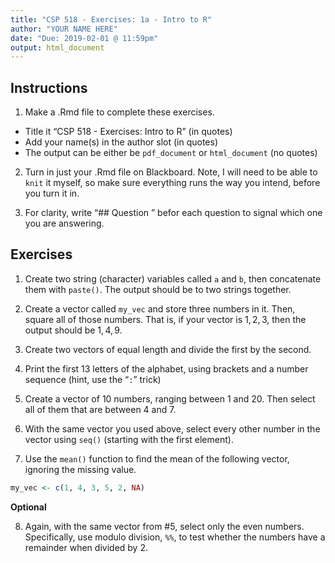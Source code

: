 ```yaml
---
title: "CSP 518 - Exercises: 1a - Intro to R"
author: "YOUR NAME HERE"
date: "Due: 2019-02-01 @ 11:59pm"
output: html_document
---
```


## Instructions

1. Make a .Rmd file to complete these exercises.

  - Title it "CSP 518 - Exercises: Intro to R" (in quotes)
  - Add your name(s) in the author slot (in quotes)
  - The output can be either be `pdf_document` or `html_document` (no quotes)

2. Turn in just your .Rmd file on Blackboard. Note, I will need to be able to `knit` it myself, so make sure everything runs the way you intend, before you turn it in.

3. For clarity, write "## Question <number>" befor each question to signal which one you are answering.

## Exercises

1. Create two string (character) variables called `a` and `b`, then concatenate them with `paste()`. The output should be to two strings together.

2. Create a vector called `my_vec` and store three numbers in it. Then, square all of those numbers. That is, if your vector is $1, 2, 3$, then the output should be $1, 4, 9$.

3. Create two vectors of equal length and divide the first by the second.


4. Print the first 13 letters of the alphabet, using brackets and a number sequence (hint, use the "`:`" trick)


5. Create a vector of 10 numbers, ranging between 1 and 20. Then select all of them that are between 4 and 7.


6. With the same vector you used above, select every other number in the vector using `seq()` (starting with the first element).


7. Use the `mean()` function to find the mean of the following vector, ignoring the missing value.

```r
my_vec <- c(1, 4, 3, 5, 2, NA)
```

**Optional**

8. Again, with the same vector from #5, select only the even numbers. Specifically, use modulo division, `%%`, to test whether the numbers have a remainder when divided by $2$.

